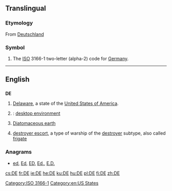 {{also|Appendix:Variations of "de"}}
==Translingual==

===Etymology===
From [[Deutschland]]
===Symbol===
{{head|mul|symbol}}
# The [[ISO]] 3166-1 two-letter (alpha-2) code for [[Germany]].

[[Category:ISO 3166-1]]
----

==English==

==={{abbreviation-old}}===
'''DE'''

# [[Delaware]], a state of the [[United States of America]].
# {{computing}}: [[desktop environment]]
# [[w:Diatomaceous earth|Diatomaceous earth]]
# {{US|navy}} [[destroyer escort]], a type of warship of the [[destroyer]] subtype, also called [[frigate]]

===Anagrams===
* [[ed#English|ed]], [[Ed#English|Ed]], [[ED#English|ED]], [[Ed.#English|Ed.]], [[E.D.#English|E.D.]]
[[Category:en:US States]]

[[cs:DE]]
[[fr:DE]]
[[ie:DE]]
[[he:DE]]
[[ku:DE]]
[[hu:DE]]
[[pl:DE]]
[[fi:DE]]
[[zh:DE]]